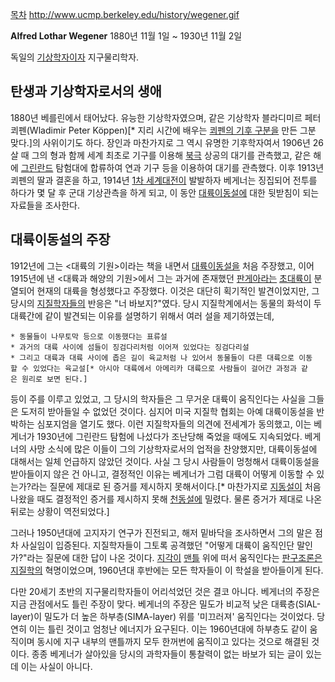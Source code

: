 [[목차]]
http://www.ucmp.berkeley.edu/history/wegener.gif

'''Alfred Lothar Wegener'''
1880년 11월 1일 ~ 1930년 11월 2일 

독일의 [[기상학|기상학자]]이자 지구물리학자.

== 탄생과 기상학자로서의 생애 ==
1880년 베를린에서 태어났다. 유능한 기상학자였으며, 같은 기상학자 블라디미르 페터 쾨펜(Wladimir Peter Köppen)[* 지리 시간에 배우는 [[쾨펜의 기후 구분]]을 만든 그분 맞다.]의 사위이기도 하다. 장인과 마찬가지로 그 역시 유명한 기후학자여서 1906년 26살 때 그의 형과 함께 세계 최초로 기구를 이용해 [[북극]] 상공의 대기를 관측했고, 같은 해에 [[그린란드]] 탐험대에 합류하여 연과 기구 등을 이용하여 대기를 관측했다. 이후 1913년 쾨펜의 딸과 결혼을 하고, 1914년 [[1차 세계대전]]이 발발하자 베게너는 징집되어 전투를 하다가 몇 달 후 군대 기상관측을 하게 되고, 이 동안 [[대륙이동설]]에 대한 뒷받침이 되는 자료들을 조사한다.

== 대륙이동설의 주장 ==
1912년에 그는 <대륙의 기원>이라는 책을 내면서 [[대륙이동설]]을 처음 주장했고, 이어 1915년에 낸 <대륙과 해양의 기원>에서 그는 과거에 존재했던 [[판게아]]라는 [[초대륙]]이 분열되어 현재의 대륙을 형성했다고 주장했다. 이것은 대단히 획기적인 발견이었지만, 그 당시의 [[지질학|지질학자]]들의 반응은 "너 바보지?"였다. 당시 지질학계에서는 동물의 화석이 두 대륙간에 같이 발견되는 이유를 설명하기 위해서 여러 설을 제기하였는데,

 * 동물들이 나무토막 등으로 이동했다는 표류설
 * 과거의 대륙 사이에 섬들이 징검다리처럼 이어져 있었다는 징검다리설
 * 그리고 대륙과 대륙 사이에 좁은 길이 육교처럼 나 있어서 동물들이 다른 대륙으로 이동할 수 있었다는 육교설[* 아시아 대륙에서 아메리카 대륙으로 사람들이 걸어간 과정과 같은 원리로 보면 된다.]

등이 주를 이루고 있었고, 그 당시의 학자들은 그 무거운 대륙이 움직인다는 사실을 그들은 도저히 받아들일 수 없었던 것이다. 심지어 미국 지질학 협회는 아예 대륙이동설을 반박하는 심포지엄을 열기도 했다. 이런 지질학자들의 의견에 전세계가 동의했고, 이는 베게너가 1930년에 그린란드 탐험에 나섰다가 조난당해 죽었을 때에도 지속되었다. 베게너의 사망 소식에 많은 이들이 그의 기상학자로서의 업적을 찬양했지만, 대륙이동설에 대해서는 일체 언급하지 않았던 것이다. 사실 그 당시 사람들이 멍청해서 대륙이동설을 받아들이지 않은 건 아니고, 결정적인 이유는 베게너가 그럼 대륙이 어떻게 이동할 수 있는가?라는 질문에 제대로 된 증거를 제시하지 못해서이다.[* 마찬가지로 [[지동설]]이 처음 나왔을 때도 결정적인 증거를 제시하지 못해 [[천동설]]에 밀렸다. 물론 증거가 제대로 나온 뒤로는 상황이 역전되었다.]

그러나 1950년대에 고지자기 연구가 진전되고, 해저 밑바닥을 조사하면서 그의 말은 점차 사실임이 입증된다. 지질학자들이 그토록 공격했던 "어떻게 대륙이 움직인단 말인가?"라는 질문에 대한 답이 나온 것이다. [[지각]]이 [[맨틀]] 위에 떠서 움직인다는 [[판구조론]]은 [[지질학]]의 혁명이었으며, 1960년대 후반에는 모든 학자들이 이 학설을 받아들이게 된다.

다만 20세기 초반의 지구물리학자들이 어리석었던 것은 결코 아니다. 베게너의 주장은 지금 관점에서도 틀린 주장이 맞다. 베게너의 주장은 밀도가 비교적 낮은 대륙층(SIAL-layer)이 밀도가 더 높은 하부층(SIMA-layer) 위를 '미끄러져' 움직인다는 것이었다. 당연히 이는 틀린 것이고 엄청난 에너지가 요구된다. 이는 1960년대에 하부층도 같이 움직이며 동시에 지구 내부의 맨틀까지 모두 한꺼번에 움직이고 있다는 것으로 해결된 것이다. 종종 베게너가 살아있을 당시의 과학자들이 통찰력이 없는 바보가 되는 글이 있는데 이는 사실이 아니다.
